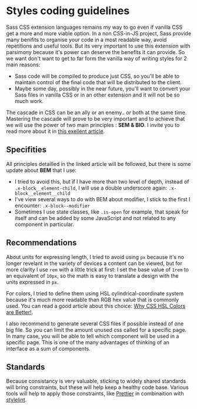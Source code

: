 <Meta title="Guidelines/Styles" />

# Styles coding guidelines

Sass CSS extension languages remains my way to go even if vanilla CSS get a more and more viable option. In a non CSS-in-JS project, Sass provide many benifits to organise your code in a most readable way, avoid repetitions and useful tools.
But its very important to use this extension with parsimony because it's power can deserve the benefits it can provide. So we want don't want to get to far form the vanilla way of writing styles for 2 main reasons:

- Sass code will be compiled to produce just CSS, so you'll be able to maintain control of the final code that will be distributed to the client.
- Maybe some day, possibly in the near future, you'll want to convert your Sass files in vanilla CSS or in an other extension and it will not be so much work.

The cascade in CSS can be an ally or an enemy.. or both at the same time. Mastering the cascade will prove to be very important and to achieve that we will use the power of two main principles : **SEM & BIO**. I invite you to read more about it in [this exellent article](https://css-tricks.com/combining-the-powers-of-sem-and-bio-for-improving-css/).

## Specifities

All principles detailled in the linked article will be followed, but there is some update about **BEM** that I use:

- I tried to avoid this, but if I have more than two level of depth, instead of `.x-block__element-child`, I will use a double underscore again: `.x-block__element__child`
- I've view several ways to do with BEM about modifier, I stick to the first I encounter: `.x-block--modifier`
- Sometimes I use state classes, like `.is-open` for example, that speak for itself and can be added by some JavaScript and not related to any component in particular.

## Recommendations

About units for expressing length, I tried to avoid using `px` because it's no longer revelant in the variety of devices a content can be viewed, but for more clarity I use `rem` with a little trick at first: I set the base value of `1rem` to an equivalent of `10px`, so the math is easy to translate a design with the units expressed in `px`.

For colors, I tried to define them using HSL cylindrical-coordinate system because it's much more readable than RGB hex value that is commonly used. You can read a good article about this choice: [Why CSS HSL Colors are Better!](https://medium.com/@elad/why-css-hsl-colors-are-better-83b1e0b6eead).

I also recommend to generate several CSS files if possible instead of one big file. So you can limit the amount unused css called for a specific page. In many case, you will be able to tell which component will be used in a specific page. This is one of the many advantages of thinking of an interface as a sum of components.

## Standards

Because consistancy is very valuable, sticking to widely shared standards will bring constraints, but these will help keep a healthy code base. Various tools will help to apply those constraints, like [Prettier](https://prettier.io/) in combinaition with [stylelint](https://stylelint.io/).
